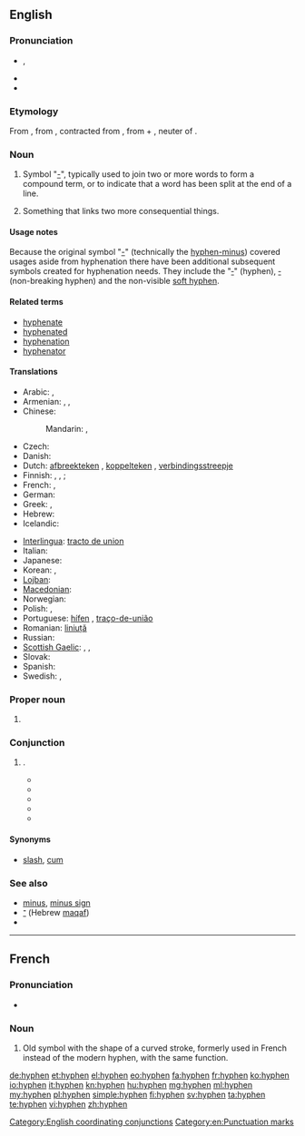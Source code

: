 ==English==
{{wikipedia}}

===Pronunciation===
* {{a|UK}} {{IPA|/ˈhaɪ.fən/}}, {{SAMPA|/"haI.f@n/}}
* {{audio|En-us-hyphen.ogg|Audio (US)}}
* {{rhymes|aɪfən}}

===Etymology===
From {{etyl|LL.}}, from {{etyl|grc}} {{term|ὑφέν||together|sc=polytonic|tr=hyphen|lang=grc}}, contracted from {{term|ὑφ' ἕν||under one|tr=hyph' hen|lang=grc|sc=polytonic}}, from {{term|ὑπό||under|tr=hypo|lang=grc|sc=polytonic}} + {{term|ἕν||one|tr=hen|lang=grc|sc=polytonic}}, neuter of {{term|εἷς||one|tr=heis|lang=grc|sc=polytonic}}.

===Noun===
{{en-noun}}

# Symbol "[[-]]", typically used to join two or more words to form a compound term, or to indicate that a word has been split at the end of a line.
# {{figuratively}} Something that links two more consequential things.

====Usage notes====
Because the original symbol "[[-]]" (technically the [[hyphen-minus]]) covered usages aside from hyphenation there have been additional subsequent symbols created for hyphenation needs. They include the "[[‐]]" (hyphen), [[‑]] (non-breaking hyphen) and the non-visible [[soft hyphen]].

====Related terms====
* [[hyphenate]]
* [[hyphenated]]
* [[hyphenation]]
* [[hyphenator]]

====Translations====
{{trans-top|symbol used to join words or to indicate a word has been split}}
* Arabic: {{t|ar|شحطة|f|tr=sháHTa}},  {{t|ar|شرطة|f|tr=shárTa}}
* Armenian: {{t-|hy|միության գծիկ|tr=miut’yan gçik}}, {{t-|hy|դեֆիս|tr=defis}},  {{t-|hy|ենթամնա|tr=ent’amna}}
* Chinese:
*: Mandarin: {{t|cmn|連字號|sc=Hani}}, {{t|cmn|连字号|tr=liánzìhào|sc=Hani}}
* Czech: {{t-|cs|spojovník|m}}
* Danish: {{t|da|bindestreg}}
* Dutch: [[afbreekteken]] {{n}}, [[koppelteken]] {{n}}, [[verbindingsstreepje]] {{n}}
* Finnish: {{gloss|joining compounds}} {{t+|fi|yhdysmerkki}}, {{t-|fi|yhdysviiva}}, {{t-|fi|väliviiva}}; {{gloss|dividing words between lines}} {{t-|fi|tavuviiva}}
* French: {{t+|fr|trait d'union|m}}, {{t|fr|tiret|m}}
* German: {{t+|de|Bindestrich|m}}
* Greek: {{t+|el|παύλα|f|tr=pávla}}, {{t-|el|ενωτικό|n|tr=enotikó}}
* Hebrew: {{t+|he|מקף|m|tr=makaf}}
* Icelandic: {{t+|is|bandstrik|n}}
{{trans-mid}}
* [[Interlingua]]: [[tracto de union]]
* Italian: {{t+|it|trattino|m}}
* Japanese: {{t|ja|ハイフン|tr=haifun}}
* Korean: {{t-|ko|붙임표|tr=buchimpyo|sc=Hang}}, {{t|ko|하이픈|tr=haifeun}}
* [[Lojban]]: {{t|jbo|jonle'u}}
* [[Macedonian]]: {{t|mk|цртичка|f|tr=c'rtička}}
* Norwegian: {{t|no|bindestrek|m}}
* Polish: {{t+|pl|dywiz|m}}, {{t+|pl|łącznik|m}}
* Portuguese: [[hífen]] {{m}}, [[traço-de-união]] {{m}}
* Romanian: [[liniuță]] {{f}}
* Russian: {{t+|ru|дефис|m|tr=defís}}
* [[Scottish Gaelic]]: {{t-|gd|sgrìob-cheangail|f|xs=Scottish Gaelic}},  {{t-|gd|strìoch|f|xs=Scottish Gaelic}}, {{t-|gd|tàthan|m|xs=Scottish Gaelic}}
* Slovak: {{t-|sk|pomlčka|f}}
* Spanish: {{t+|es|guion|m}}
* Swedish: {{t+|sv|bindestreck|n}}, {{t+|sv|divis}}
{{trans-bottom}}

===Proper noun===
{{en-proper noun}}

# {{colloquial}} {{non-gloss definition|Used to refer to a person with a hyphenated name}}

===Conjunction===
{{en-con}}

# {{non-gloss definition|Used to emphasize the coordinating function usually indicated by the punctuation "-"}}.
#* {{quote-book|title=Youth is the time|author=Robert Gessner|year=1945|passage=You are sitting at the wrong table, if I may be so bold, among the misguided who believe in the mass murder of mentalities, otherwise known as the liberal arts '''hyphen''' vocational training '''hyphen''' education.}}
#* {{quote-book|title=Home town|author=[[w:Cleveland Amory|Cleveland Amory]]|year=1950|passage=Ax was now a Hollywood hyphenated man. An actor '''hyphen''' director '''hyphen''' writer.}}
#* {{quote-book|title=Vanishing acts|author=Linda Crawford|year=1983|passage=He described himself as a poet-composer and actually said the word hyphen when he did so: "I'm a poet '''hyphen''' composer.}}
#* {{quote-book|title=M*A*S*H: the exclusive, inside story of TV's most popular show|author=David S. Reiss|year=1983|passage=He is an actor ('''hyphen''') writer ('''hyphen''') director. In the fifth year of the series Alan Alda added another title to his growing list — that of creative consultant.}}
#* {{quote-book|title=What If Holden Caulfield Went to Law School?|page=65|author=Stephen M. Murphy|year=2007|passage=One reason he has avoided reading legal thrillers is that “they seem really to have been written by lawyer-'''hyphen'''-authors.”}}

====Synonyms====
* {{sense|used as coordinator}} [[slash]], [[cum]]

===See also===
* [[minus]], [[minus sign]]
* [[־]] (Hebrew [[maqaf]])
* {{pedialite}}
{{punctuation}}

[[Category:English coordinating conjunctions]]
[[Category:en:Punctuation marks]]

----

==French==

===Pronunciation===
* {{IPA|/ˈi.fɛn/|lang=fr}}

===Noun===
{{fr-noun|m}}

# Old symbol with the shape of a curved stroke, formerly used in French instead of the modern hyphen, with the same function.

[[de:hyphen]]
[[et:hyphen]]
[[el:hyphen]]
[[eo:hyphen]]
[[fa:hyphen]]
[[fr:hyphen]]
[[ko:hyphen]]
[[io:hyphen]]
[[it:hyphen]]
[[kn:hyphen]]
[[hu:hyphen]]
[[mg:hyphen]]
[[ml:hyphen]]
[[my:hyphen]]
[[pl:hyphen]]
[[simple:hyphen]]
[[fi:hyphen]]
[[sv:hyphen]]
[[ta:hyphen]]
[[te:hyphen]]
[[vi:hyphen]]
[[zh:hyphen]]
